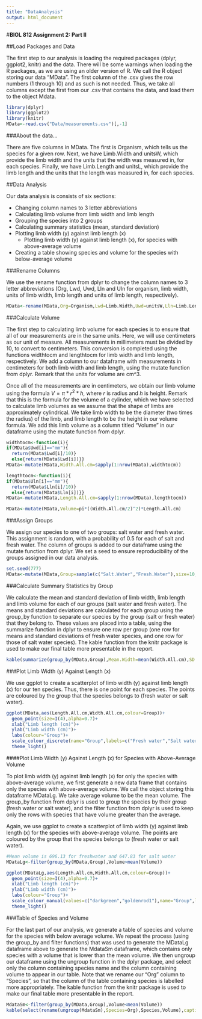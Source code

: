 ```yaml
---
title: "DataAnalysis"
output: html_document
---
```

#**BIOL 812 Assignment 2: Part II**

##Load Packages and Data

  The first step to our analysis is loading the required packages (dplyr, ggplot2, knitr) and the data. There will be some warnings when loading the R packages, as we are using an older version of R. We call the R object storing our data "MData". The first column of the .csv gives the row numbers (1 through 10) and as such is not needed. Thus, we take all columns except the first from our .csv that contains the data, and load them to the object Mdata.

```r

library(dplyr)
library(ggplot2)
library(knitr)
MData<-read.csv("Data/measurements.csv")[,-1]
```

###About the data...

  There are five columns in MData. The first is Organism, which tells us the species for a given row. Next, we have Limb.Width and unitsW, which provide the limb width and the units that the width was measured in, for each species. Finally, we have Limb.Length and unitsL, which provide the limb length and the units that the length was measured in, for each species.

##Data Analysis

  Our data analysis is consists of six sections:

  * Changing column names to 3 letter abbreviations
  * Calculating limb volume from limb width and limb length
  * Grouping the species into 2 groups
  * Calculating summary statistics (mean, standard deviation)
  * Plotting limb width (y) against limb length (x)
    * Plotting limb width (y) against limb length (x), for species with above-average volume
  * Creating a table showing species and volume for the species with below-average volume

###Rename Columns

  We use the rename function from dplyr to change the column names to 3 letter abbreviations (Org, Lwd, Uwd, Lln and Uln for organism, limb width, units of limb width, limb length and units of limb length, respectively).

```r

MData<-rename(MData,Org=Organism,Lwd=Limb.Width,Uwd=unitsW,Lln=Limb.Length,Uln=unitsL)
```

###Calculate Volume

  The first step to calculating limb volume for each species is to ensure that all of our measurements are in the same units. Here, we will use centimeters as our unit of measure. All measurements in millimeters must be divided by 10, to convert to centimeters. This conversion is completed using the functions widthtocm and lengthtocm for limb width and limb length, respectively. We add a column to our dataframe with measurements in centimeters for both limb width and limb length, using the mutate function from dplyr. Remark that the units for volume are cm^3.

  Once all of the measurements are in centimeters, we obtain our limb volume using the formula $V=\pi*r^2*h$, where $r$ is radius and $h$ is height. Remark that this is the formula for the volume of a cylinder, which we have selected to calculate limb volumes as we assume that the shape of limbs are approximately cylindrical. We take limb width to be the diameter (two times the radius) of the limb, and limb length to be the height in our volume formula. We add this limb volume as a column titled "Volume" in our dataframe using the mutate function from dplyr. 

```r

widthtocm<-function(i){
if(MData$Uwd[i]=="mm"){
  return(MData$Lwd[i]/10)}
  else{return(MData$Lwd[i])}}
MData<-mutate(MData,Width.All.cm=sapply(1:nrow(MData),widthtocm))

lengthtocm<-function(i){
if(MData$Uln[i]=="mm"){
  return(MData$Lln[i]/10)}
  else{return(MData$Lln[i])}}
MData<-mutate(MData,Length.All.cm=sapply(1:nrow(MData),lengthtocm))

MData<-mutate(MData,Volume=pi*((Width.All.cm/2)^2)*Length.All.cm)
```

###Assign Groups

  We assign our species to one of two groups: salt water and fresh water. This assignment is random, with a probability of 0.5 for each of salt and fresh water. The column of groups is added to our dataframe using the mutate function from dplyr. We set a seed to ensure reproducibility of the groups assigned in our data analysis.
  
```r

set.seed(777)
MData<-mutate(MData,Group=sample(c("Salt.Water","Fresh.Water"),size=10,replace=TRUE,prob=c(0.5,0.5)))
```

###Calculate Summary Statistics by Group

  We calculate the mean and standard deviation of limb width, limb length and limb volume for each of our groups (salt water and fresh water). The means and standard deviations are calculated for each group using the group_by function to separate our species by the group (salt or fresh water) that they belong to. These values are placed into a table, using the summarize function in dplyr to ensure one row per group (one row for means and standard deviations of fresh water species, and one row for those of salt water species). The kable function from the knitr package is used to make our final table more presentable in the report.

```r
kable(summarize(group_by(MData,Group),Mean.Width=mean(Width.All.cm),SD.Width=sd(Width.All.cm),Mean.Length=mean(Length.All.cm),SD.Length=sd(Length.All.cm),Mean.Volume=mean(Volume),SD.Volume=sd(Volume)), caption="Table 1: Table of summary statistics.")
```

###Plot Limb Width (y) Against Length (x)

  We use ggplot to create a scatterplot of limb width (y) against limb length (x) for our ten species. Thus, there is one point for each species. The points are coloured by the group that the species belongs to (fresh water or salt water).
  
```r
ggplot(MData,aes(Length.All.cm,Width.All.cm,colour=Group))+
  geom_point(size=I(4),alpha=0.7)+
  xlab("Limb length (cm)")+
  ylab("Limb width (cm)")+
  labs(colour="Group")+
  scale_colour_discrete(name="Group",labels=c("Fresh water","Salt water"))+
  theme_light()
```

####Plot Limb Width (y) Against Length (x) for Species with Above-Average Volume

  To plot limb width (y) against limb length (x) for only the species with above-average volume, we first generate a new data frame that contains only the species with above-average volume. We call the object storing this dataframe MDataLg. We take average volume to be the mean volume. The group_by function from dplyr is used to group the species by their group (fresh water or salt water), and the filter function from dplyr is used to keep only the rows with species that have volume greater than the average.
  
  Again, we use ggplot to create a scatterplot of limb width (y) against limb length (x) for the species with above-average volume. The points are coloured by the group that the species belongs to (fresh water or salt water).

```r
#Mean volume is 696.13 for freshwater and 647.83 for salt water
MDataLg<-filter(group_by(MData,Group),Volume>mean(Volume))

ggplot(MDataLg,aes(Length.All.cm,Width.All.cm,colour=Group))+
  geom_point(size=I(4),alpha=0.7)+
  xlab("Limb length (cm)")+
  ylab("Limb width (cm)")+
  labs(colour="Group")+
  scale_colour_manual(values=c("darkgreen","goldenrod1"),name="Group",labels=c("Fresh water","Salt water"))+
  theme_light()
```

###Table of Species and Volume

  For the last part of our analysis, we generate a table of species and volume for the species with below average volume. We repeat the process (using the group_by and filter functions) that was used to generate the MDataLg dataframe above to generate the MdataSm dataframe, which contains only species with a volume that is lower than the mean volume. We then ungroup our dataframe using the ungroup function in the dplyr package, and select only the column containing species name and the column containing volume to appear in our table. Note that we rename our "Org" column to "Species", so that the column of the table containing species is labelled more appropriately. The kable function from the knitr package is used to make our final table more presentable in the report.

```r
MdataSm<-filter(group_by(MData,Group),Volume<mean(Volume))
kable(select(rename(ungroup(MdataSm),Species=Org),Species,Volume),caption="Table 2: Table of species and their volumes for species with below-average volume.")
```
